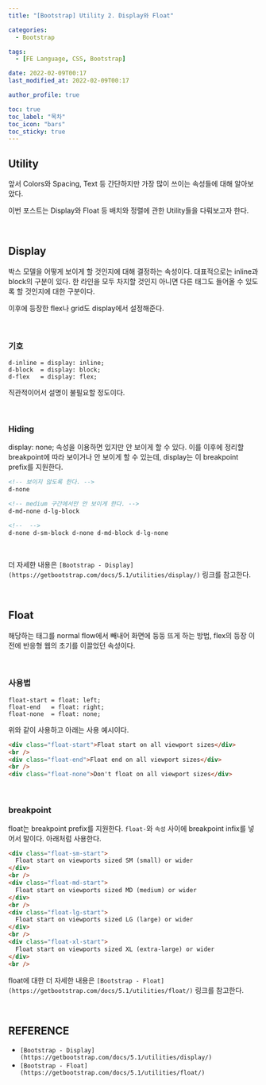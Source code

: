 ```yaml
---
title: "[Bootstrap] Utility 2. Display와 Float"

categories:
  - Bootstrap

tags:
  - [FE Language, CSS, Bootstrap]

date: 2022-02-09T00:17
last_modified_at: 2022-02-09T00:17

author_profile: true

toc: true
toc_label: "목차"
toc_icon: "bars"
toc_sticky: true
---
```


## Utility

앞서 Colors와 Spacing, Text 등 간단하지만 가장 많이 쓰이는 속성들에 대해 알아보았다.

이번 포스트는 Display와 Float 등 배치와 정렬에 관한 Utility들을 다뤄보고자 한다.

<br />

## Display

박스 모델을 어떻게 보이게 할 것인지에 대해 결정하는 속성이다. 대표적으로는 inline과 block의 구분이 있다. 한 라인을 모두 차지할 것인지 아니면 다른 태그도 들어올 수 있도록 할 것인지에 대한 구분이다.

이후에 등장한 flex나 grid도 display에서 설정해준다.

<br />

### 기호

```
d-inline = display: inline;
d-block  = display: block;
d-flex   = display: flex;
```

직관적이어서 설명이 불필요할 정도이다.

<br />

### Hiding

display: none; 속성을 이용하면 있지만 안 보이게 할 수 있다. 이를 이후에 정리할 breakpoint에 따라 보이거나 안 보이게 할 수 있는데, display는 이 breakpoint prefix를 지원한다.

```html
<!-- 보이지 않도록 한다. -->
d-none

<!-- medium 구간에서만 안 보이게 한다. -->
d-md-none d-lg-block

<!--  -->
d-none d-sm-block d-none d-md-block d-lg-none
```

<br />

더 자세한 내용은 `[Bootstrap - Display](https://getbootstrap.com/docs/5.1/utilities/display/)` 링크를 참고한다.

<br />

## Float

해당하는 태그를 normal flow에서 빼내어 화면에 둥둥 뜨게 하는 방법, flex의 등장 이전에 반응형 웹의 초기를 이끌었던 속성이다.

<br />

### 사용법

```
float-start = float: left;
float-end   = float: right;
float-none  = float: none;
```

위와 같이 사용하고 아래는 사용 예시이다.

```html
<div class="float-start">Float start on all viewport sizes</div>
<br />
<div class="float-end">Float end on all viewport sizes</div>
<br />
<div class="float-none">Don't float on all viewport sizes</div>
```

<br />

### breakpoint

float는 breakpoint prefix를 지원한다. `float-`와 `속성` 사이에 breakpoint infix를 넣어서 말이다. 아래처럼 사용한다.

```html
<div class="float-sm-start">
  Float start on viewports sized SM (small) or wider
</div>
<br />
<div class="float-md-start">
  Float start on viewports sized MD (medium) or wider
</div>
<br />
<div class="float-lg-start">
  Float start on viewports sized LG (large) or wider
</div>
<br />
<div class="float-xl-start">
  Float start on viewports sized XL (extra-large) or wider
</div>
<br />
```

float에 대한 더 자세한 내용은 `[Bootstrap - Float](https://getbootstrap.com/docs/5.1/utilities/float/)` 링크를 참고한다.

<br />

## REFERENCE

- `[Bootstrap - Display](https://getbootstrap.com/docs/5.1/utilities/display/)`
- `[Bootstrap - Float](https://getbootstrap.com/docs/5.1/utilities/float/)`
